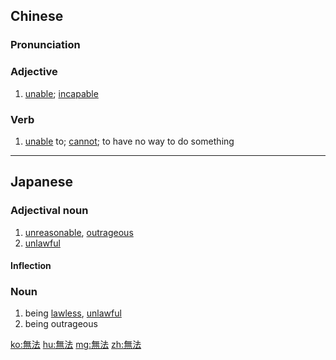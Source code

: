 {{also|无法}}
==Chinese==
{{zh-forms|s=无法}}

===Pronunciation===
{{zh-pron
|m=wúfǎ
|c=mou4 faat3
|h=pfs=mò-fap/vù-fap
|mn=bô-hoat/qz,xm,zz:bû-hoat
|cat=a,v
}}

===Adjective===
{{zh-adj}}

# [[unable]]; [[incapable]]

===Verb===
{{zh-verb}}

# [[unable]] to; [[cannot]]; to have no way to do something

----

==Japanese==
{{ja-kanjitab|む|ほう|yomi=on}}

===Adjectival noun===
{{ja-adj|infl=na|むほう}}

# [[unreasonable]], [[outrageous]]
# [[unlawful]]

====Inflection====
{{ja-na|むほう}}

===Noun===
{{ja-noun|むほう}}

# being [[lawless]], [[unlawful]]
# being outrageous

[[ko:無法]]
[[hu:無法]]
[[mg:無法]]
[[zh:無法]]